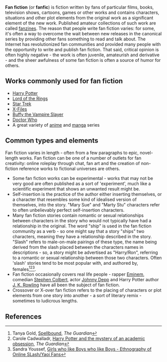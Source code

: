 {{subpages}}

'''Fan fiction''' (or '''fanfic''') is fiction written by fans of particular films, books, television shows, cartoons, games or other works and contains characters, situations and other plot elements from the original work as a significant element of the new work. Published amateur collections of such work are called [[fanzine]]s. The reason that people write fan fiction varies: for some, it's often a way to overcome the wait between new releases in the canonical series by providing other fans something to read and talk about. The Internet has revolutionized fan communities and provided many people with the opportunity to write and publish fan fiction. That said, critical opinion is often highly negative - the work is often juvenile, amateurish and derivative - and the sheer awfulness of some fan fiction is often a source of humor for others.

== Works commonly used for fan fiction ==
* [[Harry Potter]]
* [[Lord of the Rings]]
* [[Star Trek]]
* [[X-Files]]
* [[Buffy the Vampire Slayer]]
* [[Doctor Who]]
* A great variety of [[anime]] and [[manga]] series

== Common types and elements ==
Fan fiction varies in length - often from a few paragraphs to epic, novel-length works. Fan fiction can be one of a number of outlets for fan creativity: online roleplay through chat, fan art and the creation of non-fiction reference works to fictional universes are others.

* Some fan fiction works can be experimental - works that may not be very good are often published as a sort of 'experiment', much like a scientific experiment that shows an unwanted result might be.
* Self-insertion is the practice of the author either inserting themselves, or a character that resembles some kind of idealised version of themselves, into the story. "Mary Sue" and "Marty Stu" characters refer to often unbelievably perfect self-insertion characters.
* Many fan fiction stories contain romantic or sexual relationships between characters in the story who would not typically have had a relationship in the original. The word "ship" is used in the fan fiction community as a verb - so one might say that a story "ships" two characters, meaning they have a relationship described in the story. "Slash" refers to male-on-male pairings of these type, the name being derived from the slash placed between the characters names in descriptions - so, a story might be advertised as "Harry/Ron", referring to a romantic or sexual relationship between those two characters. Often 'slash' stories tend to be most popular with, and authored by, females<ref>Tanya Gold, [http://www.guardian.co.uk/books/2005/aug/02/harrypotter.jkjoannekathleenrowling Spellbound], ''The Guardian''</ref><ref>Carole Cadwalladr, [http://www.guardian.co.uk/books/2006/aug/06/harrypotter.booksforchildrenandteenagers Harry Potter and the mystery of an academic obsession], ''The Guardian''</ref><ref>Sandra Youssef, [http://yuuyami.com/luce/thesis.pdf Girls who like Boys who like Boys - Ethnography of Online SLash/Yaoi Fans]</ref>.
* Fan fiction occasionally covers real life people - rapper [[Eminem]], comedian [[Stephen Colbert]], actor [[Johnny Depp]] and Harry Potter author [[J. K. Rowling]] have all been the subject of fan fiction.
* Crossover or X-over fan fiction refers to the placing of characters or plot elements from one story into another - a sort of literary remix - sometimes to ludicrous lengths.

== References ==
<references />